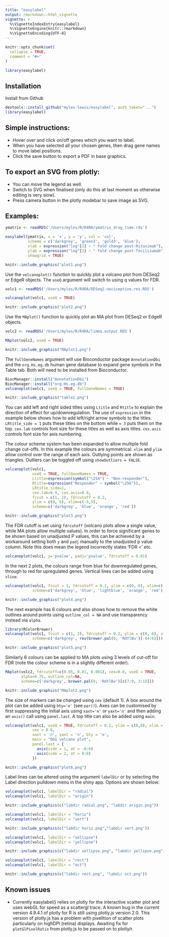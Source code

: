 ```yaml
---
title: "easylabel"
output: rmarkdown::html_vignette
vignette: >
  %\VignetteIndexEntry{easylabel}
  %\VignetteEngine{knitr::rmarkdown}
  %\VignetteEncoding{UTF-8}
---
```


```r
knitr::opts_chunk$set(
  collapse = TRUE,
  comment = "#>"
)
```

```r
library(easylabel)
```

## Installation

Install from Github
```r
devtools::install_github("myles-lewis/easylabel", auth_token="...")
library(easylabel)
```

## Simple instructions:
* Hover over and click on/off genes which you want to label.
* When you have selected all your chosen genes, then drag gene names to move
  label positions.
* Click the save button to export a PDF in base graphics.

## To export an SVG from plotly: 
* You can move the legend as well.
* Switch to SVG when finalised (only do this at last moment as otherwise
  editing is very slow).
* Press camera button in the plotly modebar to save image as SVG.

## Examples:

```r
ymatrix <- readRDS('/Users/myles/R/R4RA/ymatrix_drug_time.rds')
```
```r
easylabel(ymatrix, x = 'x', y = 'y', col = 'col',
          scheme = c('darkgrey', 'green3', 'gold3', 'blue'),
          xlab = expression("log"[2] ~ " fold change post-Rituximab"),
          ylab = expression("log"[2] ~ " fold change post-Tocilizumab"),
          showgrid = TRUE)
```

```r
knitr::include_graphics("plot1.png")
```

Use the `volcanoplot()` function to quickly plot a volcano plot from DESeq2 or
EdgeR objects. The `useQ` argument will switch to using q values for FDR.
```r
volc1 <- readRDS('/Users/myles/R/R4RA/DESeq2.nociceptive.res.RDS')
```
```r
volcanoplot(volc1, useQ = TRUE)
```

```r
knitr::include_graphics("plot2.png")
```

Use the `MAplot()` function to quickly plot an MA plot from DESeq2 or EdgeR
objects.
```r
volc2 <- readRDS('/Users/myles/R/R4RA/limma.output.RDS')
```
```r
MAplot(volc2, useQ = TRUE)
```

```r
knitr::include_graphics("MAplot1.png")
```

The `fullGeneNames` argument will use Bioconductor package `AnnotationDbi` and
the `org.Hs.eg.db` human gene database to expand gene symbols in the Table tab.
Both will need to be installed from Bioconductor.

```r
BiocManager::install("AnnotationDbi")
BiocManager::install("org.Hs.eg.db")
volcanoplot(volc1, useQ = TRUE, fullGeneNames = TRUE)
```

```r
knitr::include_graphics("table1.png")
```

You can add left and right sided titles using `Ltitle` and `Rtitle` to explain
the direction of effect for up/downregulation. The use of `expression` in the
example below shows how to add left/right arrow symbols to the titles.
`LRtitle_side = 1` puts these titles on the bottom while `= 3` puts them on the
top. `cex.lab` controls font size for these titles as well as axis titles.
`cex.axis` controls font size for axis numbering.

The colour scheme system has been expanded to allow multiple fold change
cut-offs. In this example the colours are symmetrical. `xlim` and `ylim` allow
control over the range of each axis. Outlying points are shown as triangles.
Outliers can be toggled off using `showOutliers = FALSE`.

```r
volcanoplot(volc1,
            useQ = TRUE, fullGeneNames = TRUE,
            Ltitle=expression(symbol("\254") ~ "Non-responder"),
            Rtitle=expression("Responder" ~ symbol("\256")),
            LRtitle_side=1,
            cex.lab=0.9, cex.axis=0.8,
            fccut = c(1, 2), fdrcutoff = 0.2,
            ylim = c(0, 6), xlim=c(-5,5),
            scheme=c('darkgrey', 'blue', 'orange', 'red'))
```

```r
knitr::include_graphics("plot3.png")
```

The FDR cutoff is set using `fdrcutoff` (volcano plots allow a single value,
while MA plots allow multiple values). In order to force significant
genes to be shown based on unadjusted P values, this can be achieved by a
workaround setting both `y` and `padj` manually to the unadjusted p value
column. Note this does mean the legend incorrectly states 'FDR < ' etc.

```r
volcanoplot(volc1, y='pvalue', padj='pvalue', fdrcutoff = 0.01)
```

In the next 2 plots, the colours range from blue for downregulated genes,
through to red for upregulated genes. Vertical lines can be added using `vline`.
```r
volcanoplot(volc1, fccut = 1, fdrcutoff = 0.2, ylim = c(0, 6), xlim=c(-5,5),
            scheme=c('darkgrey', 'blue', 'lightblue', 'orange', 'red'), vline=c(-1,1))
```

```r
knitr::include_graphics("plot4.png")
```

The next example has 6 colours and also shows how to remove the white outlines
around points using `outline_col = NA` and use transparency instead via `alpha`.
```r
library(RColorBrewer)
volcanoplot(volc1, fccut = c(1, 2), fdrcutoff = 0.2, ylim = c(0, 6), xlim=c(-5,5),
            scheme=c('darkgrey', rev(brewer.pal(9, 'RdYlBu')[-(4:6)])), alpha=0.75, outline_col=NA)
```

```r
knitr::include_graphics("plot5.png")
```

Similarly 6 colours can be applied to MA plots using 3 levels of cut-off for FDR
(note the colour scheme is in a slightly different order).

```r
MAplot(volc2, fdrcutoff=c(0.05, 0.01, 0.001), cex=0.8, useQ = TRUE,
       alpha=0.75, outline_col=NA,
       scheme=c('darkgrey', brewer.pal(9, 'RdYlBu')[c(7:9, 3:1)]))
```

```r
knitr::include_graphics("MAplot2.png")
```

The size of markers can be changed using `cex` (default 1).
A box around the plot can be added using `bty='o'` (see `par()`).
Axes can be customised by first suppressing the initial axis using `xaxt='n'` or
`yaxt='n'` and then adding an `axis()` call using `panel.last`.
A top title can also be added using `main`.

```r
volcanoplot(volc1, useQ = TRUE, fdrcutoff = 0.2, ylim = c(0,8), xlim = c(-6,6),
            cex = 0.6,
            xaxt = 'n', yaxt = 'n', bty = 'o',
            main = "DEG volcano plot",
            panel.last = {
              axis(side = 1, at = -6:6)
              axis(side = 2, at = 0:8)
            })
```

```r
knitr::include_graphics("plot6.png")
```

Label lines can be altered using the argument `labelDir` or by selecting the
Label direction pulldown menu in the shiny app. Options are shown below:

```r
volcanoplot(volc1, labelDir = "radial")
volcanoplot(volc1, labelDir = "origin")
```

```r
knitr::include_graphics(c("labdir radial.png", "labdir origin.png"))
```

```r
volcanoplot(volc1, labelDir = "horiz")
volcanoplot(volc1, labelDir = "vert")
```

```r
knitr::include_graphics(c("labdir horiz.png","labdir vert.png"))
```

```r
volcanoplot(volc1, labelDir = "xellipse")
volcanoplot(volc1, labelDir = "yellipse")
```

```r
knitr::include_graphics(c("labdir xellipse.png", "labdir yellipse.png"))
```

```r
volcanoplot(volc1, labelDir = "rect")
volcanoplot(volc1, labelDir = "oct")
```

```r
knitr::include_graphics(c("labdir rect.png", "labdir oct.png"))
```

## Known issues

* Currently easylabel() relies on plotly for the interactive scatter plot
  and uses webGL for speed as a scattergl trace. A known bug in the current
  version 4.9.4.1 of plotly for R is still using plotly.js version 2.0.
  This version of plotly.js has a problem with pixelltion of scatter
  plots particularly on highDPI (retina) displays. Awaiting fix for 
  `plotGlPixelRatio` from plotly.js to be passed on to plotly/r.
  
